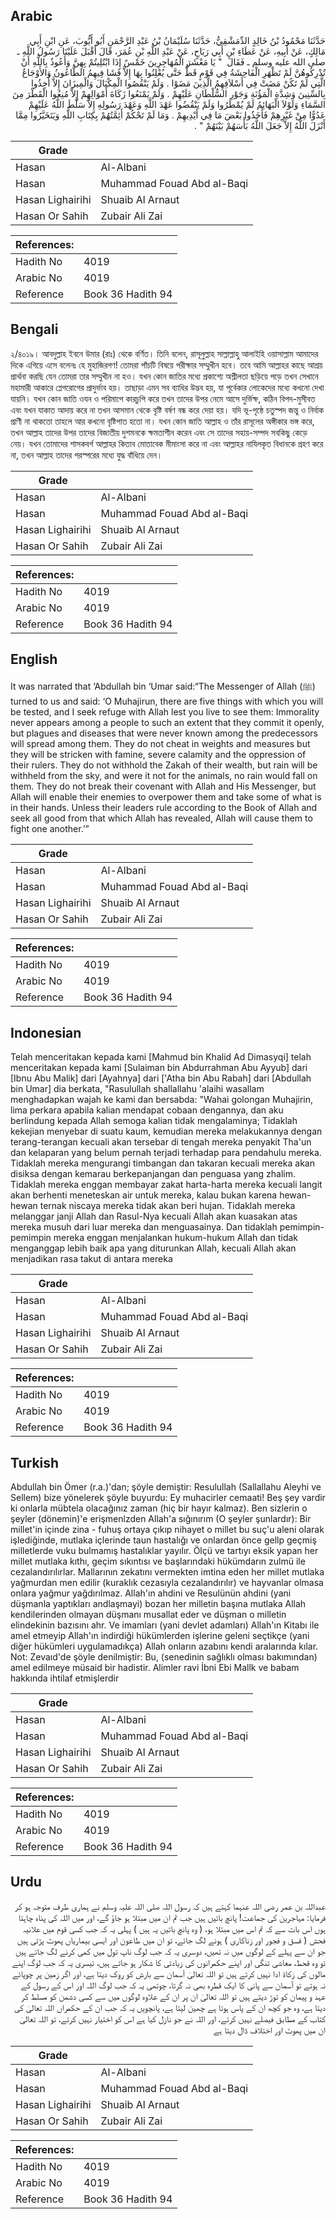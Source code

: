 ## Arabic


<div dir="rtl" lang="ar" style={{fontSize:'larger',backgroundColor:'#f8f9fa',padding:20}}>
حَدَّثَنَا مَحْمُودُ بْنُ خَالِدٍ الدِّمَشْقِيُّ، حَدَّثَنَا سُلَيْمَانُ بْنُ عَبْدِ الرَّحْمَنِ أَبُو أَيُّوبَ، عَنِ ابْنِ أَبِي مَالِكٍ، عَنْ أَبِيهِ، عَنْ عَطَاءِ بْنِ أَبِي رَبَاحٍ، عَنْ عَبْدِ اللَّهِ بْنِ عُمَرَ، قَالَ أَقْبَلَ عَلَيْنَا رَسُولُ اللَّهِ ـ صلى الله عليه وسلم ـ فَقَالَ ‏ "‏ يَا مَعْشَرَ الْمُهَاجِرِينَ خَمْسٌ إِذَا ابْتُلِيتُمْ بِهِنَّ وَأَعُوذُ بِاللَّهِ أَنْ تُدْرِكُوهُنَّ لَمْ تَظْهَرِ الْفَاحِشَةُ فِي قَوْمٍ قَطُّ حَتَّى يُعْلِنُوا بِهَا إِلاَّ فَشَا فِيهِمُ الطَّاعُونُ وَالأَوْجَاعُ الَّتِي لَمْ تَكُنْ مَضَتْ فِي أَسْلاَفِهِمُ الَّذِينَ مَضَوْا ‏.‏ وَلَمْ يَنْقُصُوا الْمِكْيَالَ وَالْمِيزَانَ إِلاَّ أُخِذُوا بِالسِّنِينَ وَشِدَّةِ الْمَؤُنَةِ وَجَوْرِ السُّلْطَانِ عَلَيْهِمْ ‏.‏ وَلَمْ يَمْنَعُوا زَكَاةَ أَمْوَالِهِمْ إِلاَّ مُنِعُوا الْقَطْرَ مِنَ السَّمَاءِ وَلَوْلاَ الْبَهَائِمُ لَمْ يُمْطَرُوا وَلَمْ يَنْقُضُوا عَهْدَ اللَّهِ وَعَهْدَ رَسُولِهِ إِلاَّ سَلَّطَ اللَّهُ عَلَيْهِمْ عَدُوًّا مِنْ غَيْرِهِمْ فَأَخَذُوا بَعْضَ مَا فِي أَيْدِيهِمْ ‏.‏ وَمَا لَمْ تَحْكُمْ أَئِمَّتُهُمْ بِكِتَابِ اللَّهِ وَيَتَخَيَّرُوا مِمَّا أَنْزَلَ اللَّهُ إِلاَّ جَعَلَ اللَّهُ بَأْسَهُمْ بَيْنَهُمْ ‏"‏ ‏.‏
</div>
<div style={{backgroundColor:'#f8f9fa',padding:20, marginBottom: 10}}><table> <thead> <tr> <th>Grade</th> <th></th> </tr> </thead> <tbody> <tr><td>Hasan</td><td>Al-Albani</td></tr><tr><td>Hasan</td><td>Muhammad Fouad Abd al-Baqi</td></tr><tr><td>Hasan Lighairihi</td><td>Shuaib Al Arnaut</td></tr><tr><td>Hasan Or Sahih</td><td>Zubair Ali Zai</td></tr></tbody></table><table> <thead> <tr> <th>References:</th> <th></th> </tr> </thead> <tbody><tr><td>Hadith No</td><td>4019</td></tr><tr><td>Arabic No</td><td>4019</td></tr><tr><td>Reference</td><td>Book 36 Hadith 94</td></tr></tbody></table></div>

## Bengali


<div dir="ltr" lang="bn" style={{fontSize:'larger',backgroundColor:'#f8f9fa',padding:20}}>
২/৪০১৯। আবদুল্লাহ ইবনে উমার (রাঃ) থেকে বর্ণিত। তিনি বলেন, রাসূলুল্লাহ সাল্লাল্লাহু আলাইহি ওয়াসাল্লাম আমাদের দিকে এগিয়ে এসে বলেনঃ হে মুহাজিরগণ! তোমরা পাঁচটি বিষয়ে পরীক্ষার সম্মুখীন হবে। তবে আমি আল্লাহর কাছে আশ্রয় প্রার্থনা করছি যেন তোমরা তার সম্মুখীন না হও। যখন কোন জাতির মধ্যে প্রকাশ্যে অশ্লীলতা ছড়িয়ে পড়ে তখন সেখানে মহামারী আকারে প্লেগরোগের প্রাদুর্ভাব হয়। তাছাড়া এমন সব ব্যাধির উদ্ভব হয়, যা পূর্বেকার লোকেদের মধ্যে কখনো দেখা যায়নি। যখন কোন জাতি ওযন ও পরিমাপে কারচুপি করে তখন তাদের উপর নেমে আসে দুর্ভিক্ষ, কঠিন বিপদ-মুসীবত এবং যখন যাকাত আদায় করে না তখন আসমান থেকে বৃষ্টি বর্ষণ বন্ধ করে দেয়া হয়। যদি ভূ-পৃষ্ঠে চতুস্পদ জন্তু ও নির্বাক প্রাণী না থাকতো তাহলে আর কখনো বৃষ্টিপাত হতো না। যখন কোন জাতি আল্লাহ ও তাঁর রাসূলের অঙ্গীকার ভঙ্গ করে, তখন আল্লাহ তাদের উপর তাদের বিজাতীয় দুশমনকে ক্ষমতাশীন করেন এবং সে তাদের সহায়-সম্পদ সবকিছু কেড়ে নেয়। যখন তোমাদের শাসকবর্গ আল্লাহর কিতাব মোতাবেক মীমাংসা করে না এবং আল্লাহর নাযিলকৃত বিধানকে গ্রহণ করে না, তখন আল্লাহ তাদের পরস্পরের মধ্যে যুদ্ধ বাঁধিয়ে দেন।
</div>
<div style={{backgroundColor:'#f8f9fa',padding:20, marginBottom: 10}}><table> <thead> <tr> <th>Grade</th> <th></th> </tr> </thead> <tbody> <tr><td>Hasan</td><td>Al-Albani</td></tr><tr><td>Hasan</td><td>Muhammad Fouad Abd al-Baqi</td></tr><tr><td>Hasan Lighairihi</td><td>Shuaib Al Arnaut</td></tr><tr><td>Hasan Or Sahih</td><td>Zubair Ali Zai</td></tr></tbody></table><table> <thead> <tr> <th>References:</th> <th></th> </tr> </thead> <tbody><tr><td>Hadith No</td><td>4019</td></tr><tr><td>Arabic No</td><td>4019</td></tr><tr><td>Reference</td><td>Book 36 Hadith 94</td></tr></tbody></table></div>

## English


<div dir="ltr" lang="en" style={{fontSize:'larger',backgroundColor:'#f8f9fa',padding:20}}>
It was narrated that ‘Abdullah bin ‘Umar said:“The Messenger of Allah (ﷺ) turned to us and said: ‘O Muhajirun, there are five things with which you will be tested, and I seek refuge with Allah lest you live to see them: Immorality never appears among a people to such an extent that they commit it openly, but plagues and diseases that were never known among the predecessors will spread among them. They do not cheat in weights and measures but they will be stricken with famine, severe calamity and the oppression of their rulers. They do not withhold the Zakah of their wealth, but rain will be withheld from the sky, and were it not for the animals, no rain would fall on them. They do not break their covenant with Allah and His Messenger, but Allah will enable their enemies to overpower them and take some of what is in their hands. Unless their leaders rule according to the Book of Allah and seek all good from that which Allah has revealed, Allah will cause them to fight one another.’”
</div>
<div style={{backgroundColor:'#f8f9fa',padding:20, marginBottom: 10}}><table> <thead> <tr> <th>Grade</th> <th></th> </tr> </thead> <tbody> <tr><td>Hasan</td><td>Al-Albani</td></tr><tr><td>Hasan</td><td>Muhammad Fouad Abd al-Baqi</td></tr><tr><td>Hasan Lighairihi</td><td>Shuaib Al Arnaut</td></tr><tr><td>Hasan Or Sahih</td><td>Zubair Ali Zai</td></tr></tbody></table><table> <thead> <tr> <th>References:</th> <th></th> </tr> </thead> <tbody><tr><td>Hadith No</td><td>4019</td></tr><tr><td>Arabic No</td><td>4019</td></tr><tr><td>Reference</td><td>Book 36 Hadith 94</td></tr></tbody></table></div>

## Indonesian


<div dir="ltr" lang="id" style={{fontSize:'larger',backgroundColor:'#f8f9fa',padding:20}}>
Telah menceritakan kepada kami [Mahmud bin Khalid Ad Dimasyqi] telah menceritakan kepada kami [Sulaiman bin Abdurrahman Abu Ayyub] dari [Ibnu Abu Malik] dari [Ayahnya] dari ['Atha bin Abu Rabah] dari [Abdullah bin Umar] dia berkata, "Rasulullah shallallahu 'alaihi wasallam menghadapkan wajah ke kami dan bersabda: "Wahai golongan Muhajirin, lima perkara apabila kalian mendapat cobaan dengannya, dan aku berlindung kepada Allah semoga kalian tidak mengalaminya; Tidaklah kekejian menyebar di suatu kaum, kemudian mereka melakukannya dengan terang-terangan kecuali akan tersebar di tengah mereka penyakit Tha'un dan kelaparan yang belum pernah terjadi terhadap para pendahulu mereka. Tidaklah mereka mengurangi timbangan dan takaran kecuali mereka akan disiksa dengan kemarau berkepanjangan dan penguasa yang zhalim. Tidaklah mereka enggan membayar zakat harta-harta mereka kecuali langit akan berhenti meneteskan air untuk mereka, kalau bukan karena hewan-hewan ternak niscaya mereka tidak akan beri hujan. Tidaklah mereka melanggar janji Allah dan Rasul-Nya kecuali Allah akan kuasakan atas mereka musuh dari luar mereka dan menguasainya. Dan tidaklah pemimpin-pemimpin mereka enggan menjalankan hukum-hukum Allah dan tidak menganggap lebih baik apa yang diturunkan Allah, kecuali Allah akan menjadikan rasa takut di antara mereka
</div>
<div style={{backgroundColor:'#f8f9fa',padding:20, marginBottom: 10}}><table> <thead> <tr> <th>Grade</th> <th></th> </tr> </thead> <tbody> <tr><td>Hasan</td><td>Al-Albani</td></tr><tr><td>Hasan</td><td>Muhammad Fouad Abd al-Baqi</td></tr><tr><td>Hasan Lighairihi</td><td>Shuaib Al Arnaut</td></tr><tr><td>Hasan Or Sahih</td><td>Zubair Ali Zai</td></tr></tbody></table><table> <thead> <tr> <th>References:</th> <th></th> </tr> </thead> <tbody><tr><td>Hadith No</td><td>4019</td></tr><tr><td>Arabic No</td><td>4019</td></tr><tr><td>Reference</td><td>Book 36 Hadith 94</td></tr></tbody></table></div>

## Turkish


<div dir="ltr" lang="tr" style={{fontSize:'larger',backgroundColor:'#f8f9fa',padding:20}}>
Abdullah bin Ömer (r.a.)'dan; şöyle demiştir: Resulullah (Sallallahu Aleyhi ve Sellem) bize yönelerek şöyle buyurdu: Ey muhacirler cemaati! Beş şey vardir ki onlarla mübtela olacağınız zaman (hiç bir hayır kalmaz). Ben sizlerin o şeyler (dönemin)'e erişmenlzden Allah'a sığınırım (O şeyler şunlardır): Bir millet'in içinde zina - fuhuş ortaya çıkıp nihayet o millet bu suç'u aleni olarak işIediğinde, mutlaka içlerinde taun hastalığı ve onlardan önce gellp geçmiş milletlerde vuku bulmamış hastalıklar yayılır. Ölçü ve tartıyı eksik yapan her millet mutlaka kıthı, geçim sıkıntısı ve başlarındaki hükümdarın zulmü ile cezalandırılırlar. Mallarının zekatını vermekten imtina eden her millet mutlaka yağmurdan men edilir (kuraklık cezasıyla cezalandırılır) ve hayvanlar olmasa onlara yağmur yağdırılmaz. Allah'ın ahdini ve Resulünün ahdini (yani düşmanla yaptıkları andlaşmayi) bozan her milletin başına mutlaka Allah kendilerinden olmayan düşmanı musallat eder ve düşman o milletin elindekinin bazısını ahr. Ve imamları (yani devlet adamları) Allah'ın Kitabı ile amel etmeyip Allah'ın indirdiği hükümlerden işlerine geleni seçtikçe (yani diğer hükümleri uygulamadıkça) Allah onların azabını kendi aralarında kılar. Not: Zevaıd'de şöyle denilmiştir: Bu, (senedinin sağlıklı olması bakımından) amel edilmeye müsaid bir hadistir. Alimler ravi İbni Ebi Mallk ve babam hakkında ihtilaf etmişlerdir
</div>
<div style={{backgroundColor:'#f8f9fa',padding:20, marginBottom: 10}}><table> <thead> <tr> <th>Grade</th> <th></th> </tr> </thead> <tbody> <tr><td>Hasan</td><td>Al-Albani</td></tr><tr><td>Hasan</td><td>Muhammad Fouad Abd al-Baqi</td></tr><tr><td>Hasan Lighairihi</td><td>Shuaib Al Arnaut</td></tr><tr><td>Hasan Or Sahih</td><td>Zubair Ali Zai</td></tr></tbody></table><table> <thead> <tr> <th>References:</th> <th></th> </tr> </thead> <tbody><tr><td>Hadith No</td><td>4019</td></tr><tr><td>Arabic No</td><td>4019</td></tr><tr><td>Reference</td><td>Book 36 Hadith 94</td></tr></tbody></table></div>

## Urdu


<div dir="rtl" lang="ur" style={{fontSize:'larger',backgroundColor:'#f8f9fa',padding:20}}>
عبداللہ بن عمر رضی اللہ عنہما کہتے ہیں کہ رسول اللہ صلی اللہ علیہ وسلم نے ہماری طرف متوجہ ہو کر فرمایا: مہاجرین کی جماعت! پانچ باتیں ہیں جب تم ان میں مبتلا ہو جاؤ گے، اور میں اللہ کی پناہ چاہتا ہوں اس بات سے کہ تم اس میں مبتلا ہو، ( وہ پانچ باتیں یہ ہیں ) پہلی یہ کہ جب کسی قوم میں علانیہ فحش ( فسق و فجور اور زناکاری ) ہونے لگ جائے، تو ان میں طاعون اور ایسی بیماریاں پھوٹ پڑتی ہیں جو ان سے پہلے کے لوگوں میں نہ تھیں، دوسری یہ کہ جب لوگ ناپ تول میں کمی کرنے لگ جاتے ہیں تو وہ قحط، معاشی تنگی اور اپنے حکمرانوں کی زیادتی کا شکار ہو جاتے ہیں، تیسری یہ کہ جب لوگ اپنے مالوں کی زکاۃ ادا نہیں کرتے ہیں تو اللہ تعالیٰ آسمان سے بارش کو روک دیتا ہے، اور اگر زمین پر چوپائے نہ ہوتے تو آسمان سے پانی کا ایک قطرہ بھی نہ گرتا، چوتھی یہ کہ جب لوگ اللہ اور اس کے رسول کے عہد و پیمان کو توڑ دیتے ہیں تو اللہ تعالیٰ ان پر ان کے علاوہ لوگوں میں سے کسی دشمن کو مسلط کر دیتا ہے، وہ جو کچھ ان کے پاس ہوتا ہے چھین لیتا ہے، پانچویں یہ کہ جب ان کے حکمراں اللہ تعالیٰ کی کتاب کے مطابق فیصلے نہیں کرتے، اور اللہ نے جو نازل کیا ہے اس کو اختیار نہیں کرتے، تو اللہ تعالیٰ ان میں پھوٹ اور اختلاف ڈال دیتا ہے
</div>
<div style={{backgroundColor:'#f8f9fa',padding:20, marginBottom: 10}}><table> <thead> <tr> <th>Grade</th> <th></th> </tr> </thead> <tbody> <tr><td>Hasan</td><td>Al-Albani</td></tr><tr><td>Hasan</td><td>Muhammad Fouad Abd al-Baqi</td></tr><tr><td>Hasan Lighairihi</td><td>Shuaib Al Arnaut</td></tr><tr><td>Hasan Or Sahih</td><td>Zubair Ali Zai</td></tr></tbody></table><table> <thead> <tr> <th>References:</th> <th></th> </tr> </thead> <tbody><tr><td>Hadith No</td><td>4019</td></tr><tr><td>Arabic No</td><td>4019</td></tr><tr><td>Reference</td><td>Book 36 Hadith 94</td></tr></tbody></table></div>